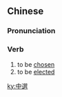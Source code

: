 {{also|中选}}
==Chinese==
{{zh-forms|s=中选}}

===Pronunciation===
{{zh-pron
|m=zhòngxuǎn
|c=zung3 syun2
|mn=tiòng-soán
|cat=v
}}

===Verb===
{{zh-verb}}

# to be [[chosen]]
# to be [[elected]]

[[ky:中選]]